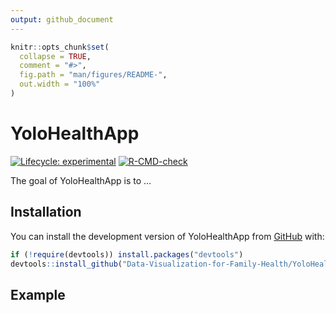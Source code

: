 ```yaml
---
output: github_document
---
```


<!-- README.md is generated from README.Rmd. Please edit that file -->

```r
knitr::opts_chunk$set(
  collapse = TRUE,
  comment = "#>",
  fig.path = "man/figures/README-",
  out.width = "100%"
)
```

# YoloHealthApp

<!-- badges: start -->
[![Lifecycle: experimental](https://img.shields.io/badge/lifecycle-experimental-orange.svg)](https://lifecycle.r-lib.org/articles/stages.html#experimental)
[![R-CMD-check](https://github.com/Data-Visualization-for-Family-Health/App/workflows/R-CMD-check/badge.svg)](https://github.com/Data-Visualization-for-Family-Health/App/actions)
<!-- badges: end -->

The goal of YoloHealthApp is to ...

## Installation

You can install the development version of YoloHealthApp from [GitHub](https://github.com/) with:

``` r
if (!require(devtools)) install.packages("devtools")
devtools::install_github("Data-Visualization-for-Family-Health/YoloHealthApp")
```

## Example



